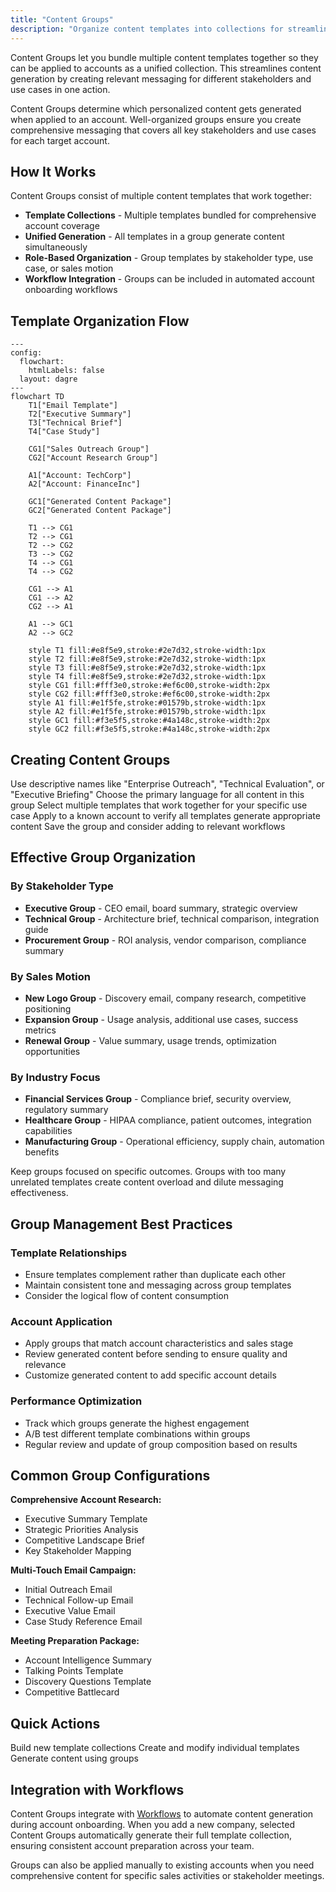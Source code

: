```yaml
---
title: "Content Groups"
description: "Organize content templates into collections for streamlined personalized content generation"
---
```


Content Groups let you bundle multiple content templates together so they can be applied to accounts as a unified collection. This streamlines content generation by creating relevant messaging for different stakeholders and use cases in one action.

<Info>
Content Groups determine which personalized content gets generated when applied to an account. Well-organized groups ensure you create comprehensive messaging that covers all key stakeholders and use cases for each target account.
</Info>

## How It Works

Content Groups consist of multiple content templates that work together:
- **Template Collections** - Multiple templates bundled for comprehensive account coverage
- **Unified Generation** - All templates in a group generate content simultaneously  
- **Role-Based Organization** - Group templates by stakeholder type, use case, or sales motion
- **Workflow Integration** - Groups can be included in automated account onboarding workflows

## Template Organization Flow

```mermaid
---
config:
  flowchart:
    htmlLabels: false
  layout: dagre
---
flowchart TD
    T1["Email Template"]
    T2["Executive Summary"]
    T3["Technical Brief"]
    T4["Case Study"]
    
    CG1["Sales Outreach Group"]
    CG2["Account Research Group"]
    
    A1["Account: TechCorp"]
    A2["Account: FinanceInc"]
    
    GC1["Generated Content Package"]
    GC2["Generated Content Package"]
    
    T1 --> CG1
    T2 --> CG1
    T2 --> CG2
    T3 --> CG2
    T4 --> CG1
    T4 --> CG2
    
    CG1 --> A1
    CG1 --> A2
    CG2 --> A1
    
    A1 --> GC1
    A2 --> GC2
    
    style T1 fill:#e8f5e9,stroke:#2e7d32,stroke-width:1px
    style T2 fill:#e8f5e9,stroke:#2e7d32,stroke-width:1px
    style T3 fill:#e8f5e9,stroke:#2e7d32,stroke-width:1px
    style T4 fill:#e8f5e9,stroke:#2e7d32,stroke-width:1px
    style CG1 fill:#fff3e0,stroke:#ef6c00,stroke-width:2px
    style CG2 fill:#fff3e0,stroke:#ef6c00,stroke-width:2px
    style A1 fill:#e1f5fe,stroke:#01579b,stroke-width:1px
    style A2 fill:#e1f5fe,stroke:#01579b,stroke-width:1px
    style GC1 fill:#f3e5f5,stroke:#4a148c,stroke-width:2px
    style GC2 fill:#f3e5f5,stroke:#4a148c,stroke-width:2px
```

## Creating Content Groups

<Steps>
  <Step title="Name your group">
    Use descriptive names like "Enterprise Outreach", "Technical Evaluation", or "Executive Briefing"
  </Step>
  <Step title="Select language">
    Choose the primary language for all content in this group
  </Step>
  <Step title="Add templates">
    Select multiple templates that work together for your specific use case
  </Step>
  <Step title="Test the group">
    Apply to a known account to verify all templates generate appropriate content
  </Step>
  <Step title="Save and organize">
    Save the group and consider adding to relevant workflows
  </Step>
</Steps>

## Effective Group Organization

### **By Stakeholder Type**
- **Executive Group** - CEO email, board summary, strategic overview
- **Technical Group** - Architecture brief, technical comparison, integration guide  
- **Procurement Group** - ROI analysis, vendor comparison, compliance summary

### **By Sales Motion**
- **New Logo Group** - Discovery email, company research, competitive positioning
- **Expansion Group** - Usage analysis, additional use cases, success metrics
- **Renewal Group** - Value summary, usage trends, optimization opportunities

### **By Industry Focus**
- **Financial Services Group** - Compliance brief, security overview, regulatory summary
- **Healthcare Group** - HIPAA compliance, patient outcomes, integration capabilities
- **Manufacturing Group** - Operational efficiency, supply chain, automation benefits

<Warning>
Keep groups focused on specific outcomes. Groups with too many unrelated templates create content overload and dilute messaging effectiveness.
</Warning>

## Group Management Best Practices

### **Template Relationships**
- Ensure templates complement rather than duplicate each other
- Maintain consistent tone and messaging across group templates
- Consider the logical flow of content consumption

### **Account Application**
- Apply groups that match account characteristics and sales stage
- Review generated content before sending to ensure quality and relevance
- Customize generated content to add specific account details

### **Performance Optimization**
- Track which groups generate the highest engagement
- A/B test different template combinations within groups
- Regular review and update of group composition based on results

## Common Group Configurations

**Comprehensive Account Research:**
- Executive Summary Template
- Strategic Priorities Analysis  
- Competitive Landscape Brief
- Key Stakeholder Mapping

**Multi-Touch Email Campaign:**
- Initial Outreach Email
- Technical Follow-up Email
- Executive Value Email
- Case Study Reference Email

**Meeting Preparation Package:**
- Account Intelligence Summary
- Talking Points Template
- Discovery Questions Template
- Competitive Battlecard

## Quick Actions

<CardGroup cols={3}>
  <Card title="Create Content Group" icon="folder-plus" href="/settings/content-groups">
    Build new template collections
  </Card>
  <Card title="Manage Templates" icon="edit" href="/settings/content-templates">
    Create and modify individual templates
  </Card>
  <Card title="Apply to Accounts" icon="rocket" href="/account-intelligence/content">
    Generate content using groups
  </Card>
</CardGroup>

## Integration with Workflows

Content Groups integrate with [Workflows](/workflows) to automate content generation during account onboarding. When you add a new company, selected Content Groups automatically generate their full template collection, ensuring consistent account preparation across your team.

Groups can also be applied manually to existing accounts when you need comprehensive content for specific sales activities or stakeholder meetings.